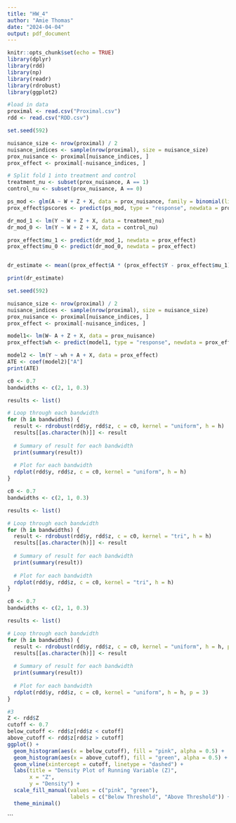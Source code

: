 ```yaml
---
title: "HW_4"
author: "Amie Thomas"
date: "2024-04-04"
output: pdf_document
---
```


```r
knitr::opts_chunk$set(echo = TRUE)
library(dplyr)
library(rdd)
library(np)
library(readr)
library(rdrobust)
library(ggplot2)
```

```r
#load in data
proximal <- read.csv("Proximal.csv")
rdd <- read.csv("RDD.csv")
```

```r
set.seed(592)

nuisance_size <- nrow(proximal) / 2
nuisance_indices <- sample(nrow(proximal), size = nuisance_size)
prox_nuisance <- proximal[nuisance_indices, ]
prox_effect <- proximal[-nuisance_indices, ]

# Split fold 1 into treatment and control
treatment_nu <- subset(prox_nuisance, A == 1)
control_nu <- subset(prox_nuisance, A == 0)

ps_mod <- glm(A ~ W + Z + X, data = prox_nuisance, family = binomial(link = "logit"))
prox_effect$pscores <- predict(ps_mod, type = "response", newdata = prox_effect)

dr_mod_1 <- lm(Y ~ W + Z + X, data = treatment_nu)
dr_mod_0 <- lm(Y ~ W + Z + X, data = control_nu)

prox_effect$mu_1 <- predict(dr_mod_1, newdata = prox_effect)
prox_effect$mu_0 <- predict(dr_mod_0, newdata = prox_effect)


dr_estimate <- mean((prox_effect$A * (prox_effect$Y - prox_effect$mu_1)) / prox_effect$pscores +  (prox_effect$mu_1) - ((1-prox_effect$A) * (prox_effect$Y - prox_effect$mu_0)/ (1-prox_effect$pscores) - prox_effect$mu_0))

print(dr_estimate)
```
```r
set.seed(592)

nuisance_size <- nrow(proximal) / 2
nuisance_indices <- sample(nrow(proximal), size = nuisance_size)
prox_nuisance <- proximal[nuisance_indices, ]
prox_effect <- proximal[-nuisance_indices, ]

model1<- lm(W~ A + Z + X, data = prox_nuisance)
prox_effect$wh <- predict(model1, type = "response", newdata = prox_effect)

model2 <- lm(Y ~ wh + A + X, data = prox_effect)
ATE <- coef(model2)["A"]
print(ATE)
```

```r
c0 <- 0.7
bandwidths <- c(2, 1, 0.3)

results <- list()

# Loop through each bandwidth
for (h in bandwidths) {
  result <- rdrobust(rdd$y, rdd$z, c = c0, kernel = "uniform", h = h)
  results[[as.character(h)]] <- result
  
  # Summary of result for each bandwidth
  print(summary(result))
  
  # Plot for each bandwidth
  rdplot(rdd$y, rdd$z, c = c0, kernel = "uniform", h = h)
}
```

```r
c0 <- 0.7
bandwidths <- c(2, 1, 0.3)

results <- list()

# Loop through each bandwidth
for (h in bandwidths) {
  result <- rdrobust(rdd$y, rdd$z, c = c0, kernel = "tri", h = h)
  results[[as.character(h)]] <- result
  
  # Summary of result for each bandwidth
  print(summary(result))
  
  # Plot for each bandwidth
  rdplot(rdd$y, rdd$z, c = c0, kernel = "tri", h = h)
}

```

```r
c0 <- 0.7
bandwidths <- c(2, 1, 0.3)

results <- list()

# Loop through each bandwidth
for (h in bandwidths) {
  result <- rdrobust(rdd$y, rdd$z, c = c0, kernel = "uniform", h = h, p = 3)
  results[[as.character(h)]] <- result
  
  # Summary of result for each bandwidth
  print(summary(result))
  
  # Plot for each bandwidth
  rdplot(rdd$y, rdd$z, c = c0, kernel = "uniform", h = h, p = 3)
}


```


```r
#3
Z <- rdd$Z  
cutoff <- 0.7
below_cutoff <- rdd$z[rdd$z < cutoff]
above_cutoff <- rdd$z[rdd$z > cutoff]
ggplot() +
  geom_histogram(aes(x = below_cutoff), fill = "pink", alpha = 0.5) +
  geom_histogram(aes(x = above_cutoff), fill = "green", alpha = 0.5) +
  geom_vline(xintercept = cutoff, linetype = "dashed") +
  labs(title = "Density Plot of Running Variable (Z)",
       x = "Z",
       y = "Density") +
  scale_fill_manual(values = c("pink", "green"),
                    labels = c("Below Threshold", "Above Threshold")) +
  theme_minimal()
```

```
